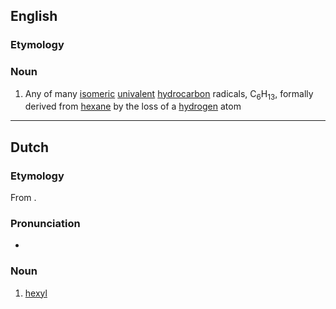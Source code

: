 ==English==

===Etymology===
{{suffix|en|hexane|yl}}

===Noun===
{{en-noun}}

# {{lb|en|organic chemistry}} Any of many [[isomeric]] [[univalent]] [[hydrocarbon]] radicals, C<sub>6</sub>H<sub>13</sub>, formally derived from [[hexane]] by the loss of a [[hydrogen]] atom

----

==Dutch==

===Etymology===
From {{confix|nl|hex|yl}}.

===Pronunciation===
* {{IPA|lang=nl|/ɦɛkˈsil/}}

===Noun===
{{nl-noun|n|-|-}}
# {{lb|nl|organic chemistry}} [[#English|hexyl]]